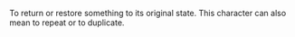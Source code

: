 To return or restore something to its original state. This character can also mean to repeat or to duplicate.
